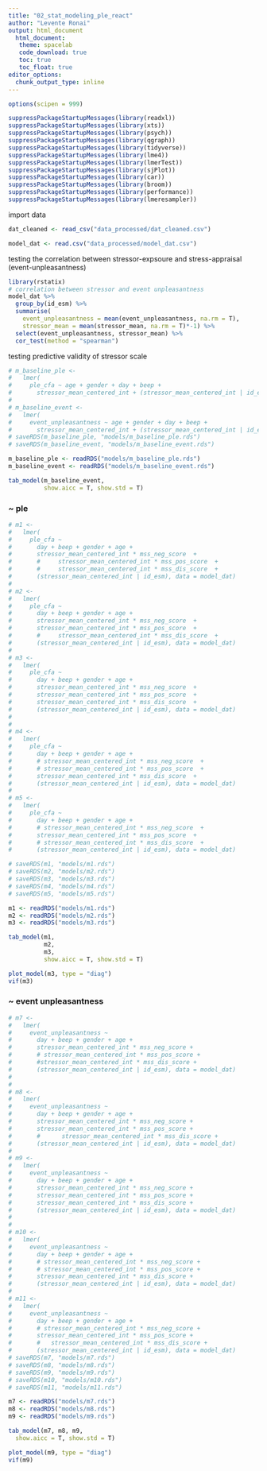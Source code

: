 ```yaml
---
title: "02_stat_modeling_ple_react"
author: "Levente Ronai"
output: html_document
  html_document:
   theme: spacelab
   code_download: true
   toc: true
   toc_float: true
editor_options: 
  chunk_output_type: inline
---
```


```r

options(scipen = 999)

suppressPackageStartupMessages(library(readxl))
suppressPackageStartupMessages(library(xts))
suppressPackageStartupMessages(library(psych))
suppressPackageStartupMessages(library(qgraph))
suppressPackageStartupMessages(library(tidyverse))
suppressPackageStartupMessages(library(lme4))
suppressPackageStartupMessages(library(lmerTest))
suppressPackageStartupMessages(library(sjPlot))
suppressPackageStartupMessages(library(car))
suppressPackageStartupMessages(library(broom))
suppressPackageStartupMessages(library(performance))
suppressPackageStartupMessages(library(lmeresampler))

```

import data

```r
dat_cleaned <- read_csv("data_processed/dat_cleaned.csv")

model_dat <- read.csv("data_processed/model_dat.csv")
```
testing the correlation between stressor-expsoure and stress-appraisal (event-unpleasantness)

```r
library(rstatix)
# correlation between stressor and event unpleasantness
model_dat %>% 
  group_by(id_esm) %>%
  summarise(
    event_unpleasantness = mean(event_unpleasantness, na.rm = T),
    stressor_mean = mean(stressor_mean, na.rm = T)*-1) %>%
  select(event_unpleasantness, stressor_mean) %>%
  cor_test(method = "spearman")
```

testing predictive validity of stressor scale

```r

# m_baseline_ple <-
#   lmer(
#     ple_cfa ~ age + gender + day + beep +
#       stressor_mean_centered_int + (stressor_mean_centered_int | id_esm), data = model_dat)
# 
# m_baseline_event <- 
#   lmer(
#     event_unpleasantness ~ age + gender + day + beep + 
#       stressor_mean_centered_int + (stressor_mean_centered_int | id_esm), data = model_dat)
# saveRDS(m_baseline_ple, "models/m_baseline_ple.rds")
# saveRDS(m_baseline_event, "models/m_baseline_event.rds")

m_baseline_ple <- readRDS("models/m_baseline_ple.rds")
m_baseline_event <- readRDS("models/m_baseline_event.rds")

tab_model(m_baseline_event,
          show.aicc = T, show.std = T)

```

### ~ ple

```r

# m1 <- 
#   lmer(
#     ple_cfa ~ 
#       day + beep + gender + age +
#       stressor_mean_centered_int * mss_neg_score  +
#       #     stressor_mean_centered_int * mss_pos_score  +
#       #     stressor_mean_centered_int * mss_dis_score  +
#       (stressor_mean_centered_int | id_esm), data = model_dat)
# 
# m2 <-
#   lmer(
#     ple_cfa ~
#       day + beep + gender + age +
#       stressor_mean_centered_int * mss_neg_score  +
#       stressor_mean_centered_int * mss_pos_score  +
#       #     stressor_mean_centered_int * mss_dis_score  +
#       (stressor_mean_centered_int | id_esm), data = model_dat)
# 
# m3 <-
#   lmer(
#     ple_cfa ~
#       day + beep + gender + age +
#       stressor_mean_centered_int * mss_neg_score  +
#       stressor_mean_centered_int * mss_pos_score  +
#       stressor_mean_centered_int * mss_dis_score  +
#       (stressor_mean_centered_int | id_esm), data = model_dat)
# 
# 
# m4 <-
#   lmer(
#     ple_cfa ~
#       day + beep + gender + age +
#       # stressor_mean_centered_int * mss_neg_score  +
#       # stressor_mean_centered_int * mss_pos_score  +
#       stressor_mean_centered_int * mss_dis_score  +
#       (stressor_mean_centered_int | id_esm), data = model_dat)
# 
# m5 <-
#   lmer(
#     ple_cfa ~
#       day + beep + gender + age +
#       # stressor_mean_centered_int * mss_neg_score  +
#       stressor_mean_centered_int * mss_pos_score  +
#       # stressor_mean_centered_int * mss_dis_score  +
#       (stressor_mean_centered_int | id_esm), data = model_dat)

# saveRDS(m1, "models/m1.rds")
# saveRDS(m2, "models/m2.rds")
# saveRDS(m3, "models/m3.rds")
# saveRDS(m4, "models/m4.rds")
# saveRDS(m5, "models/m5.rds")

m1 <- readRDS("models/m1.rds")
m2 <- readRDS("models/m2.rds")
m3 <- readRDS("models/m3.rds")

tab_model(m1,
          m2, 
          m3,
          show.aicc = T, show.std = T)

```

```r
plot_model(m3, type = "diag")
vif(m3)
```

### ~ event unpleasantness

```r

# m7 <- 
#   lmer(
#     event_unpleasantness ~ 
#       day + beep + gender + age +
#       stressor_mean_centered_int * mss_neg_score +
#       # stressor_mean_centered_int * mss_pos_score +
#       #stressor_mean_centered_int * mss_dis_score + 
#       (stressor_mean_centered_int | id_esm), data = model_dat)
# 
# 
# m8 <- 
#   lmer(
#     event_unpleasantness ~ 
#       day + beep + gender + age +
#       stressor_mean_centered_int * mss_neg_score +
#       stressor_mean_centered_int * mss_pos_score +
#       #      stressor_mean_centered_int * mss_dis_score + 
#       (stressor_mean_centered_int | id_esm), data = model_dat)
# 
# m9 <- 
#   lmer(
#     event_unpleasantness ~ 
#       day + beep + gender + age +
#       stressor_mean_centered_int * mss_neg_score +
#       stressor_mean_centered_int * mss_pos_score +
#       stressor_mean_centered_int * mss_dis_score + 
#       (stressor_mean_centered_int | id_esm), data = model_dat)
# 
# 
# m10 <-
#   lmer(
#     event_unpleasantness ~
#       day + beep + gender + age +
#       # stressor_mean_centered_int * mss_neg_score +
#       # stressor_mean_centered_int * mss_pos_score +
#       stressor_mean_centered_int * mss_dis_score +
#       (stressor_mean_centered_int | id_esm), data = model_dat)
# 
# m11 <-
#   lmer(
#     event_unpleasantness ~
#       day + beep + gender + age +
#       # stressor_mean_centered_int * mss_neg_score +
#       stressor_mean_centered_int * mss_pos_score +
#       #   stressor_mean_centered_int * mss_dis_score +
#       (stressor_mean_centered_int | id_esm), data = model_dat)
# saveRDS(m7, "models/m7.rds")
# saveRDS(m8, "models/m8.rds")
# saveRDS(m9, "models/m9.rds")
# saveRDS(m10, "models/m10.rds")
# saveRDS(m11, "models/m11.rds")

m7 <- readRDS("models/m7.rds")
m8 <- readRDS("models/m8.rds")
m9 <- readRDS("models/m9.rds")

tab_model(m7, m8, m9,
  show.aicc = T, show.std = T)


```


```r
plot_model(m9, type = "diag")
vif(m9)
```


